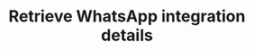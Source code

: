 ---
title: 'Retrieve WhatsApp integration details'
openapi: 'GET /api/v1/{persona}/integrations/whatsapp'
---